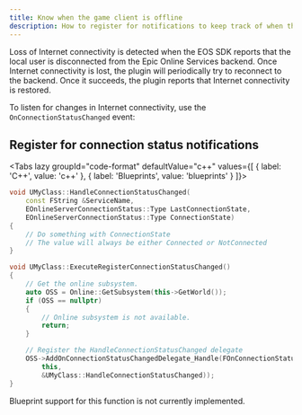```yaml
---
title: Know when the game client is offline
description: How to register for notifications to keep track of when the game client is offline
---
```



Loss of Internet connectivity is detected when the EOS SDK reports that the local user is disconnected from the Epic Online Services backend. Once Internet connectivity is lost, the plugin will periodically try to reconnect to the backend. Once it succeeds, the plugin reports that Internet connectivity is restored.

To listen for changes in Internet connectivity, use the `OnConnectionStatusChanged` event:

## Register for connection status notifications

<Tabs lazy groupId="code-format" defaultValue="c++" values={[ { label: 'C++', value: 'c++' }, { label: 'Blueprints', value: 'blueprints' } ]}>
<TabItem value="c++">

```cpp
void UMyClass::HandleConnectionStatusChanged(
    const FString &ServiceName,
    EOnlineServerConnectionStatus::Type LastConnectionState,
    EOnlineServerConnectionStatus::Type ConnectionState)
{
    // Do something with ConnectionState
    // The value will always be either Connected or NotConnected
}

void UMyClass::ExecuteRegisterConnectionStatusChanged()
{
    // Get the online subsystem.
    auto OSS = Online::GetSubsystem(this->GetWorld());
    if (OSS == nullptr)
    {
        // Online subsystem is not available.
        return;
    }

	// Register the HandleConnectionStatusChanged delegate
    OSS->AddOnConnectionStatusChangedDelegate_Handle(FOnConnectionStatusChanged::FDelegate::CreateUObject(
        this,
        &UMyClass::HandleConnectionStatusChanged));
}
```

</TabItem>
<TabItem value="blueprints">
Blueprint support for this function is not currently implemented.
</TabItem>
</Tabs>